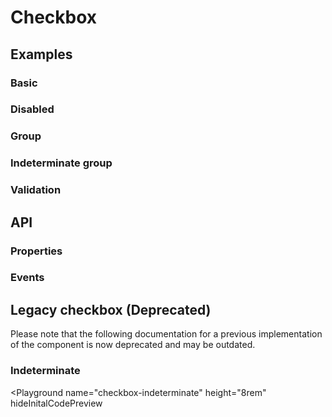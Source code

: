 
# Checkbox

<div className="d-flex gap-2 align-items-center">
  <Tags />
  <DeprecatedTags url='/docs/legacy/checkbox' hasDeprecatedAncestor={true}></DeprecatedTags>
</div>

## Examples

### Basic

<Playground name="form-checkbox"></Playground>

### Disabled

<Playground name="form-checkbox-disabled"></Playground>

### Group

<Playground name="form-checkbox-group"></Playground>

### Indeterminate group

<Playground name="form-checkbox-group-indeterminate"></Playground>

### Validation

<Playground name="form-checkbox-validation" height="32rem"></Playground>

## API

### Properties

<Props />

### Events

<Events />

## Legacy checkbox (Deprecated)

<Admonition type="tip" icon="💡" title="Legacy documentation">
  Please note that the following documentation for a previous implementation of
  the component is now deprecated and may be outdated.
</Admonition>

<Playground name="checkbox" height="8rem"></Playground>

### Indeterminate

<Playground
  name="checkbox-indeterminate"
  height="8rem"
  hideInitalCodePreview
></Playground>
